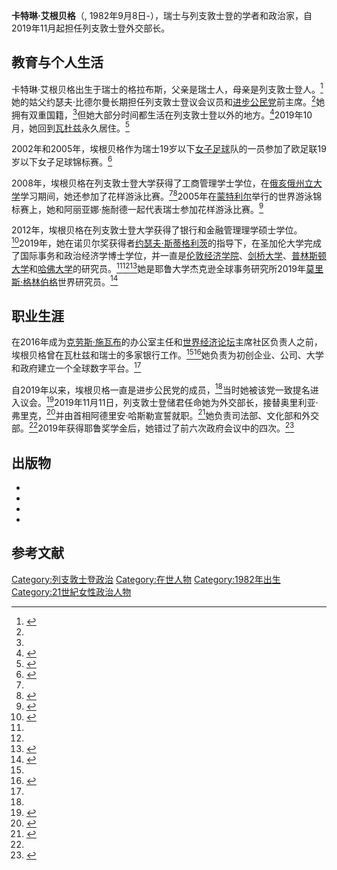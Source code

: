 {{Infobox officeholder
|name= 卡特琳·艾根贝格
|image=Jacek Czaputowicz, Katrin Eggenberger.jpg
|caption= 2020年2月，艾根贝格和杰西克·扎普托维奇
|office= 外交、司法和文化部长
|monarch= [[阿洛伊斯王储_(列支敦士登)|阿洛伊斯王储]] {{small|（摄政）}}
|primeminister = 阿德里安·哈斯勒
|term_start= 2019年11月11日
|term_end= 
|predecessor= 奥雷利亚·弗里克
|successor= 
|birth_date= {{birth date and age|1982|9|8}}
|birth_place= {{flag|Switzerland}}[[格拉布斯|格拉布斯]]
|death_date= 
|death_place= 
|party= [[列支敦士登进步公民党|列支敦士登进步公民党]]
|spouse= 
|children= 
|alma_mater= [[列支敦士登大学|列支敦士登大学]]<br />[[圣加仑大学|圣加仑大学]]
}}

'''卡特琳·艾根贝格'''（{{lang-de|Katrin Eggenberger}}, 1982年9月8日-），瑞士与列支敦士登的学者和政治家，自2019年11月起担任列支敦士登外交部长。
== 教育与个人生活 ==
卡特琳·艾根贝格出生于瑞士的格拉布斯，父亲是瑞士人，母亲是列支敦士登人。<ref name=nzz>{{cite web|url=https://www.nzz.ch/schweiz/katrin-eggenberger-wird-neue-aussenministerin-liechtensteins-ld.1521157|language=de|title=Die neue Aussenministerin Liechtensteins hat auch den roten Pass|date=2019-11-11|accessdate=2020-03-09|work=Neue Bürcher Beitung|first=Günther|last=Meier|archive-date=2019-11-17|archive-url=https://web.archive.org/web/20191117185106/https://www.nzz.ch/schweiz/katrin-eggenberger-wird-neue-aussenministerin-liechtensteins-ld.1521157|dead-url=no}}</ref>她的姑父约瑟夫·比德尔曼长期担任列支敦士登议会议员和[[列支敦士登进步公民党|进步公民党]]前主席。<ref name=nzz/>她拥有双重国籍，<ref name=nzz/>但她大部分时间都生活在列支敦士登以外的地方。<ref name=personal>{{cite web|url=https://www.vaterland.li/liechtenstein/politik/persoenlicher-kontakt-ist-mir-wichtig;art169,398446|work=Liechtensteiner Vaterland|language=de|title=Persönlicher Kontakt ist mir wichtig|date=2019-09-12|accessdate=2020-03-09|archive-date=2019-09-14|archive-url=https://web.archive.org/web/20190914020058/https://www.vaterland.li/liechtenstein/politik/persoenlicher-kontakt-ist-mir-wichtig;art169,398446|dead-url=no}}</ref>2019年10月，她回到[[瓦杜兹|瓦杜兹]]永久居住。<ref>{{cite web|language=de|url=https://www.radio.li/news-1/vaduz-eggenberger-rechtzeitig-vaduz-wohnhaft|title=Katrin Eggenberger rechtzeitig in Vaduz wohnhaft|date=2019-09-16|accessdate=2020-03-09|publisher=Radio Liechtenstein}}</ref>

2002年和2005年，埃根贝格作为瑞士19岁以下[[女子足球|女子足球]]队的一员参加了欧足联19岁以下女子足球锦标赛。<ref>{{cite web|url=https://www.fai.ie/ireland/match/25/2005/75110|title=UEFA Women's Under-19 ChampionshipFirst Qualifying Round|date=2004-09-23|accessdate=2020-03-09|publisher=Football Association of Ireland|archive-date=2016-07-24|archive-url=https://web.archive.org/web/20160724094720/https://www.fai.ie/ireland/match/25/2005/75110|dead-url=no}}</ref>

2008年，埃根贝格在列支敦士登大学获得了工商管理学士学位，在[[俄亥俄州立大学|俄亥俄州立大学]]学习期间，她还参加了花样游泳比赛。<ref name=bio/><ref>{{cite web|url=https://ohiostatebuckeyes.com/ohio-state-synchronized-swimming-plays-host-to-osu-college-association-meet/|date=2004-02-04|accessdate=2020-03-09|publisher=Ohio state Buckeyes|title=Ohio State Synchronized Swimming Plays Host to OSU College Association Meet}}</ref>2005年在[[蒙特利尔|蒙特利尔]]举行的世界游泳锦标赛上，她和阿丽亚娜·施耐德一起代表瑞士参加花样游泳比赛。<ref>{{cite web|url=https://www.gettyimages.com.au/detail/news-photo/the-swiss-synchronized-swimming-team-of-katrin-eggenberger-news-photo/53249665|title=The Swiss synchronized swimming team|date=2005-07-17|accessdate=2020-03-09|publisher=Getty Images}}</ref>

2012年，埃根贝格在列支敦士登大学获得了银行和金融管理理学硕士学位。<ref name=bio>{{cite web|url=https://www.regierung.li/members-of-government/katrin-eggenberger/|title=Minister Dr Katrin Eggenberger|publisher=Government Principality of Liechtenstein|access-date=2021-03-10|archive-date=2021-01-23|archive-url=https://web.archive.org/web/20210123153745/https://www.regierung.li/members-of-government/katrin-eggenberger/|dead-url=no}}</ref>2019年，她在诺贝尔奖获得者[[约瑟夫·斯蒂格利茨|约瑟夫·斯蒂格利茨]]的指导下，在圣加伦大学完成了国际事务和政治经济学博士学位，并一直是[[伦敦经济学院|伦敦经济学院]]、[[剑桥大学|剑桥大学]]、[[普林斯顿大学|普林斯顿大学]]和[[哈佛大学|哈佛大学]]的研究员。<ref name=bio/><ref name=interview/><ref name=ACMF>{{cite web|url=https://www.millenniumfellowship.org/katrin-eggenberger/|title=Katrin Eggenberger Chief-of-Staff & Head, Community of Chairpersons, World Economic Forum|publisher=Atlantic Council Millennium Fellowship|access-date=2021-03-10|archive-date=2020-07-04|archive-url=https://web.archive.org/web/20200704053445/http://www.millenniumfellowship.org/katrin-eggenberger/|dead-url=no}}</ref>她是耶鲁大学杰克逊全球事务研究所2019年[[莫里斯·格林伯格|莫里斯·格林伯格]]世界研究员。<ref>{{cite web|url=https://yaledailynews.com/blog/2019/04/03/jackson-institute-announces-2019-world-fellows/|title=Jackson Institute announces 2019 World Fellows|first=Ayumi|last=Sudo|date=2019-04-03|accessdate=2020-03-09|work=Yale News|archive-date=2021-02-27|archive-url=https://web.archive.org/web/20210227100838/https://yaledailynews.com/blog/2019/04/03/jackson-institute-announces-2019-world-fellows/|dead-url=no}}</ref>

== 职业生涯 ==
在2016年成为[[克劳斯·施瓦布|克劳斯·施瓦布]]的办公室主任和[[世界经济论坛|世界经济论坛]]主席社区负责人之前，埃根贝格曾在瓦杜兹和瑞士的多家银行工作。<ref name=interview/><ref>{{cite web|url=https://jackson.yale.edu/event/a-career-conversation-with-katrin-eggenberger/|title=A Career Conversation with Katrin Eggenberger|publisher=Yale Jackson Institute for Public Affairs|date=2019-10-25|accessdate=2020-03-09}}</ref>她负责为初创企业、公司、大学和政府建立一个全球数字平台。<ref name=nzz/>

自2019年以来，埃根贝格一直是进步公民党的成员，<ref name=bio/>当时她被该党一致提名进入议会。<ref>{{cite web|url=https://www.vaterland.li/liechtenstein/politik/katrin-eggenberger-soll-fricks-nachfolgerin-werden;art169,398007|title=Katrin Eggenberger soll Fricks Nachfolgerin werden|work=Liechtensteiner Vaterland|language=de|date=2019-09-07|accessdate=2020-03-09|archive-date=2021-02-10|archive-url=https://web.archive.org/web/20210210143352/https://www.vaterland.li/liechtenstein/politik/katrin-eggenberger-soll-fricks-nachfolgerin-werden;art169,398007|dead-url=no}}</ref>2019年11月11日，列支敦士登储君任命她为外交部长，接替奥里利亚·弗里克，<ref name=interview>{{cite web|url=https://www.efta.int/About-EFTA/news/Interview-Dr-Katrin-Eggenberger-new-Minister-Foreign-Affairs-Liechtenstein-516396|date=2019-12-18|accessdate=2020-03-09|title=Interview with Dr Katrin Eggenberger, the new Minister of Foreign Affairs of Liechtenstein|publisher=EFTA|archive-date=2020-02-03|archive-url=https://web.archive.org/web/20200203040624/https://www.efta.int/About-EFTA/news/Interview-Dr-Katrin-Eggenberger-new-Minister-Foreign-Affairs-Liechtenstein-516396|dead-url=no}}</ref>并由首相阿德里安·哈斯勒宣誓就职。<ref name=volks>{{cite web|url=https://www.volksblatt.li/nachrichten/Liechtenstein/Politik/vb/240732/katrin-eggenberger-als-regierungsratin-vereidigt|language=de|title=Katrin Eggenberger als Regierungsrätin vereidigt|date=2019-11-11|accessdate=2020-03-09|work=Volksblatt|archive-date=2019-11-13|archive-url=https://web.archive.org/web/20191113105731/https://www.volksblatt.li/nachrichten/Liechtenstein/Politik/vb/240732/katrin-eggenberger-als-regierungsratin-vereidigt|dead-url=no}}</ref>她负责司法部、文化部和外交部。<ref name=volks/>2019年获得耶鲁奖学金后，她错过了前六次政府会议中的四次。<ref>{{cite web|language=de|url=https://www.vaterland.li/liechtenstein/politik/eggenberger-fehlt-an-4-von-6-sitzungen;art169,406438|work=Liechtensteiner Vaterland|title=Eggenberger fehlt an 4 von 6 Sitzungen|date=2019-12-06|accessdate=2020-03-09|archive-date=2020-10-01|archive-url=https://web.archive.org/web/20201001135835/https://www.vaterland.li/liechtenstein/politik/eggenberger-fehlt-an-4-von-6-sitzungen;art169,406438|dead-url=no}}</ref>
==出版物==
* {{cite journal|title=Economic Vulnerability and Political Responses to International Pressure: Liechtenstein, Switzerland and the Struggle for Banking Secrecy| first1=Katrin| last1=Eggenberger|first2=Patrick|last2=Emmenegger|journal=Swiss Political Science Review|volume=21|issue=4|year=2015|pages=491–507|doi=10.1111/spsr.12181}}
* {{cite journal|title=State sovereignty, economic interdependence and US extraterritoriality: the demise of Swiss banking secrecy and the re-embedding of international finance|first1=Patrick|last1=Emmenegger|first2=Katrin|last2=Eggenberger|journal=Journal of International Relations and Development Volume|volume=21|year=2018|issue=3|pages=798–823|doi=10.1057/s41268-017-0088-y}}
* {{cite journal|title=When is blacklisting effective? Stigma, sanctions and legitimacy: the reputational and financial costs of being blacklisted|first=Katrin|last=Eggenberger|journal=Review of International Political Economy |year=2018|volume=25|issue=4|pages=483–504|doi=10.1080/09692290.2018.1469529}}
* {{cite thesis|url=http://verdi.unisg.ch/www/edis.nsf/SysLkpByIdentifier/4884/%24FILE/Dis4884.pdf|title=Solving Cooperation Problems over International Taxation: Power, Legitimacy and Sovereignty|first=Katrin|last=Eggenberger|publisher=University of St. Gallen}}{{Dead link}}

==参考文献==
{{reflist}}

[[Category:列支敦士登政治|Category:列支敦士登政治]]
[[Category:在世人物|Category:在世人物]]
[[Category:1982年出生|Category:1982年出生]]
[[Category:21世紀女性政治人物|Category:21世紀女性政治人物]]
